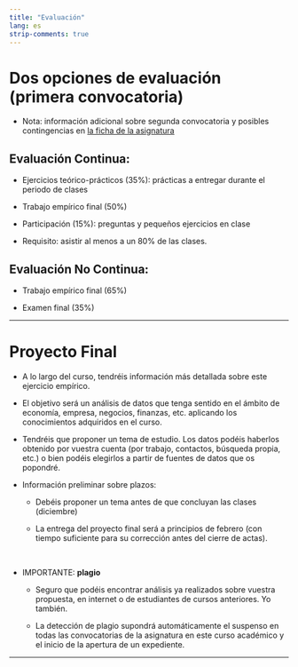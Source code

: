 ```yaml
---
title: "Evaluación"
lang: es
strip-comments: true
---
```


# Dos opciones de evaluación (primera convocatoria)

* Nota: información adicional sobre segunda convocatoria y posibles contingencias en [la ficha de la asignatura](https://cvnet.cpd.ua.es/Guia-Docente/GuiaDocente/Index?wcodasi=35047&scaca=2024-25)

## Evaluación Continua:

  * Ejercicios teórico-prácticos (35%): prácticas a entregar durante el periodo de clases

  * Trabajo empírico final (50%)

  * Participación (15%): preguntas y pequeños ejercicios en clase
  
  * Requisito: asistir al menos a un 80% de las clases.


## Evaluación No Continua:

  * Trabajo empírico final (65%)

  * Examen final (35%)


***
<!--

# Examen Final

El examen final se realizará en la fecha asignada oficialmente. Constará de dos partes: preguntas tipo test con múltiples opciones y preguntas breves a desarrollar (con espacio limitado). 

* Ejemplo de preguntas tipo test para el examen, [aquí](ExamTest.pdf)

* Ejemplo de preguntas de desarrollar, [aquí](ExamPreg.pdf)

-->

# Proyecto Final

<!--
* Información sobre la evaluación el proyecto final [aquí](Info01.html)
-->


* A lo largo del curso, tendréis información más detallada sobre este ejercicio empírico.

* El objetivo será un análisis de datos que tenga sentido en el ámbito de economía, empresa, negocios, finanzas, etc. aplicando los conocimientos adquiridos en el curso.

* Tendréis que proponer un tema de estudio. Los datos podéis haberlos obtenido por vuestra cuenta (por trabajo, contactos, búsqueda propia, etc.) o bien podéis elegirlos a partir de fuentes de datos que os popondré.


* Información preliminar sobre plazos:

  * Debéis proponer un tema antes de que concluyan las clases (diciembre)
  
  * La entrega del proyecto final será a principios de febrero (con tiempo suficiente para su corrección antes del cierre de actas). 

<br>


* IMPORTANTE: **plagio**

  * Seguro que podéis encontrar análisis ya realizados sobre vuestra propuesta, en internet o de estudiantes de cursos anteriores. Yo también. 
  
  * La detección de plagio supondrá automáticamente el suspenso en todas las convocatorias de la asignatura en este curso académico y el inicio de la apertura de un expediente.


***

